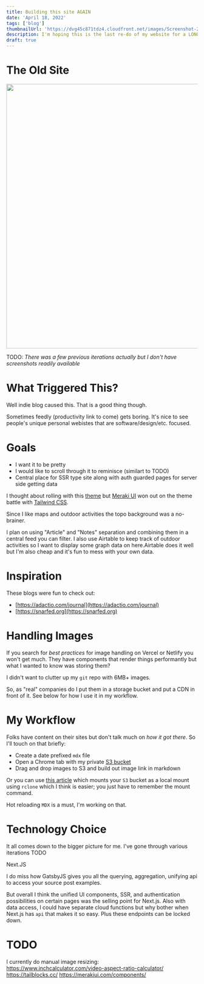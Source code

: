 ```yaml
---
title: Building this site AGAIN
date: 'April 18, 2022'
tags: ['blog']
thumbnailUrl: 'https://dvg45c871tdz4.cloudfront.net/images/Screenshot-2022-04-18-232245.png'
description: I'm hoping this is the last re-do of my website for a LONG time...
draft: true
---
```


# The Old Site
<Image src="https://dvg45c871tdz4.cloudfront.net/images/Screenshot-2022-04-18-232245.png" width="756" height="696"/>

TODO: _There was a few previous iterations actually but I don't have screenshots readily available_

# What Triggered This?
Well indie blog caused this. That is a good thing though.

Sometimes feedly (productivity link to come) gets boring. It's nice to see people's unique personal webistes that are software/design/etc. focused.

# Goals
- I want it to be pretty
- I would like to scroll through it to reminisce (similart to TODO)
- Central place for SSR type site along with auth guarded pages for server side getting data

I thought about rolling with this [theme](https://github.com/thelearn-tech/hacker-theme) but [Meraki UI](https://merakiui.com/) won out on the theme battle with [Tailwind CSS](https://tailwindcss.com/).

Since I like maps and outdoor activities the topo background was a no-brainer.

I plan on using "Article" and "Notes" separation and combining them in a central feed you can filter. I also use Airtable to keep track of outdoor activities so I want to display some graph data on here.Airtable does it well but I'm also cheap and it's fun to mess with your own data.

# Inspiration

These blogs were fun to check out:
- [https://adactio.com/journal](https://adactio.com/journal)
- [https://snarfed.org](https://snarfed.org)

# Handling Images
If you search for _best practices_ for image handling on Vercel or Netlify you won't get much. They have components that render things performantly but what I wanted to know was storing them?

I didn't want to clutter up my `git` repo with 6MB+ images.

So, as "real" companies do I put them in a storage bucket and put a CDN in front of it. See below for how I use it in my workflow.

# My Workflow
Folks have content on their sites but don't talk much on _how it got there_. So I'll touch on that briefly:

- Create a date prefixed `mdx` file
- Open a Chrome tab with my private [S3 bucket](https://s3.console.aws.amazon.com/s3/buckets/lkat-blog)
- Drag and drop images to S3 and build out image link in markdown

Or you can use [this article](https://blog.spikeseed.cloud/mount-s3-as-a-disk/#mounting-an-s3-bucket-on-windows-server-2016) which mounts your
`S3` bucket as a local mount using `rclone` which I think is easier; you just have to remember the mount command.

Hot reloading `MDX` is a must, I'm working on that.

# Technology Choice
It all comes down to the bigger picture for me. I've gone through various iterations TODO

Next.JS

I do miss how GatsbyJS gives you all the  querying, aggregation, unifying api to access your source post examples.

But overall I think the unified UI components, SSR, and authentication possibilities on certain pages was the selling point for Next.js.
Also with data access, I could have separate cloud functions but why bother when Next.js has `api` that makes it so easy. Plus these endpoints can be locked down.

# TODO
I currently do manual image resizing: https://www.inchcalculator.com/video-aspect-ratio-calculator/
https://tailblocks.cc/
https://merakiui.com/components/
